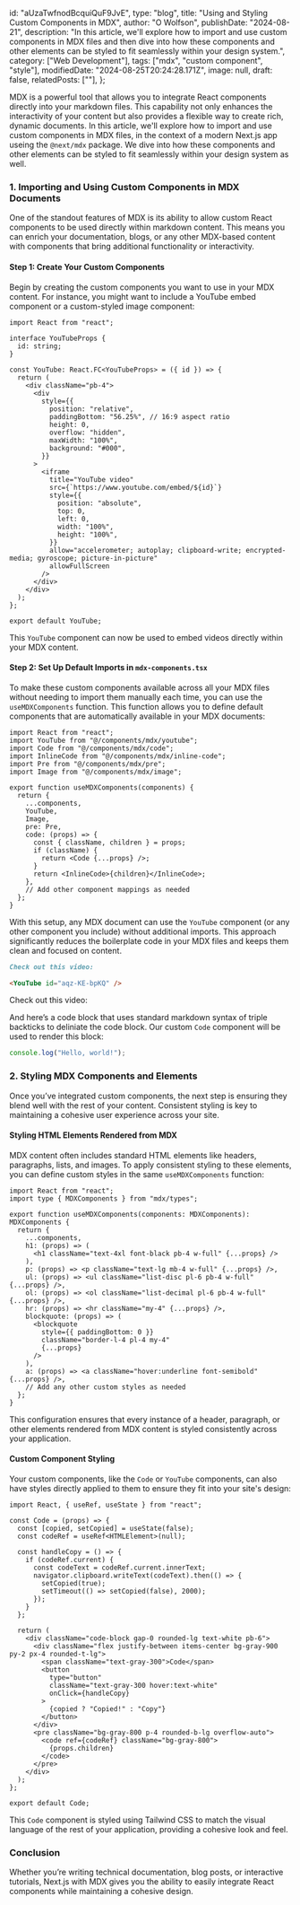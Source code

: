   id: "aUzaTwfnodBcquiQuF9JvE",
  type: "blog",
  title: "Using and Styling Custom Components in MDX",
  author: "O Wolfson",
  publishDate: "2024-08-21",
  description:
    "In this article, we'll explore how to import and use custom components in MDX files and then dive into how these components and other elements can be styled to fit seamlessly within your design system.",
  category: ["Web Development"],
  tags: ["mdx", "custom component", "style"],
  modifiedDate: "2024-08-25T20:24:28.171Z",
  image: null,
  draft: false,
  relatedPosts: [""],
};

MDX is a powerful tool that allows you to integrate React components directly into your markdown files. This capability not only enhances the interactivity of your content but also provides a flexible way to create rich, dynamic documents. In this article, we'll explore how to import and use custom components in MDX files, in the context of a modern Next.js app useing the `@next/mdx` package. We dive into how these components and other elements can be styled to fit seamlessly within your design system as well.

### 1. **Importing and Using Custom Components in MDX Documents**

One of the standout features of MDX is its ability to allow custom React components to be used directly within markdown content. This means you can enrich your documentation, blogs, or any other MDX-based content with components that bring additional functionality or interactivity.

#### **Step 1: Create Your Custom Components**

Begin by creating the custom components you want to use in your MDX content. For instance, you might want to include a YouTube embed component or a custom-styled image component:

```tsx
import React from "react";

interface YouTubeProps {
  id: string;
}

const YouTube: React.FC<YouTubeProps> = ({ id }) => {
  return (
    <div className="pb-4">
      <div
        style={{
          position: "relative",
          paddingBottom: "56.25%", // 16:9 aspect ratio
          height: 0,
          overflow: "hidden",
          maxWidth: "100%",
          background: "#000",
        }}
      >
        <iframe
          title="YouTube video"
          src={`https://www.youtube.com/embed/${id}`}
          style={{
            position: "absolute",
            top: 0,
            left: 0,
            width: "100%",
            height: "100%",
          }}
          allow="accelerometer; autoplay; clipboard-write; encrypted-media; gyroscope; picture-in-picture"
          allowFullScreen
        />
      </div>
    </div>
  );
};

export default YouTube;
```

This `YouTube` component can now be used to embed videos directly within your MDX content.

#### **Step 2: Set Up Default Imports in `mdx-components.tsx`**

To make these custom components available across all your MDX files without needing to import them manually each time, you can use the `useMDXComponents` function. This function allows you to define default components that are automatically available in your MDX documents:

```tsx
import React from "react";
import YouTube from "@/components/mdx/youtube";
import Code from "@/components/mdx/code";
import InlineCode from "@/components/mdx/inline-code";
import Pre from "@/components/mdx/pre";
import Image from "@/components/mdx/image";

export function useMDXComponents(components) {
  return {
    ...components,
    YouTube,
    Image,
    pre: Pre,
    code: (props) => {
      const { className, children } = props;
      if (className) {
        return <Code {...props} />;
      }
      return <InlineCode>{children}</InlineCode>;
    },
    // Add other component mappings as needed
  };
}
```

With this setup, any MDX document can use the `YouTube` component (or any other component you include) without additional imports. This approach significantly reduces the boilerplate code in your MDX files and keeps them clean and focused on content.

```md
Check out this video:

<YouTube id="aqz-KE-bpKQ" />
```

Check out this video:

<YouTube id="aqz-KE-bpKQ" />

And here’s a code block that uses standard markdown syntax of triple backticks to deliniate the code block. Our custom `Code` component will be used to render this block:

```js
console.log("Hello, world!");
```

### 2. **Styling MDX Components and Elements**

Once you’ve integrated custom components, the next step is ensuring they blend well with the rest of your content. Consistent styling is key to maintaining a cohesive user experience across your site.

#### **Styling HTML Elements Rendered from MDX**

MDX content often includes standard HTML elements like headers, paragraphs, lists, and images. To apply consistent styling to these elements, you can define custom styles in the same `useMDXComponents` function:

```tsx
import React from "react";
import type { MDXComponents } from "mdx/types";

export function useMDXComponents(components: MDXComponents): MDXComponents {
  return {
    ...components,
    h1: (props) => (
      <h1 className="text-4xl font-black pb-4 w-full" {...props} />
    ),
    p: (props) => <p className="text-lg mb-4 w-full" {...props} />,
    ul: (props) => <ul className="list-disc pl-6 pb-4 w-full" {...props} />,
    ol: (props) => <ol className="list-decimal pl-6 pb-4 w-full" {...props} />,
    hr: (props) => <hr className="my-4" {...props} />,
    blockquote: (props) => (
      <blockquote
        style={{ paddingBottom: 0 }}
        className="border-l-4 pl-4 my-4"
        {...props}
      />
    ),
    a: (props) => <a className="hover:underline font-semibold" {...props} />,
    // Add any other custom styles as needed
  };
}
```

This configuration ensures that every instance of a header, paragraph, or other elements rendered from MDX content is styled consistently across your application.

#### **Custom Component Styling**

Your custom components, like the `Code` or `YouTube` components, can also have styles directly applied to them to ensure they fit into your site's design:

```tsx
import React, { useRef, useState } from "react";

const Code = (props) => {
  const [copied, setCopied] = useState(false);
  const codeRef = useRef<HTMLElement>(null);

  const handleCopy = () => {
    if (codeRef.current) {
      const codeText = codeRef.current.innerText;
      navigator.clipboard.writeText(codeText).then(() => {
        setCopied(true);
        setTimeout(() => setCopied(false), 2000);
      });
    }
  };

  return (
    <div className="code-block gap-0 rounded-lg text-white pb-6">
      <div className="flex justify-between items-center bg-gray-900 py-2 px-4 rounded-t-lg">
        <span className="text-gray-300">Code</span>
        <button
          type="button"
          className="text-gray-300 hover:text-white"
          onClick={handleCopy}
        >
          {copied ? "Copied!" : "Copy"}
        </button>
      </div>
      <pre className="bg-gray-800 p-4 rounded-b-lg overflow-auto">
        <code ref={codeRef} className="bg-gray-800">
          {props.children}
        </code>
      </pre>
    </div>
  );
};

export default Code;
```

This `Code` component is styled using Tailwind CSS to match the visual language of the rest of your application, providing a cohesive look and feel.

### Conclusion

Whether you’re writing technical documentation, blog posts, or interactive tutorials, Next.js with MDX gives you the ability to easily integrate React components while maintaining a cohesive design.
